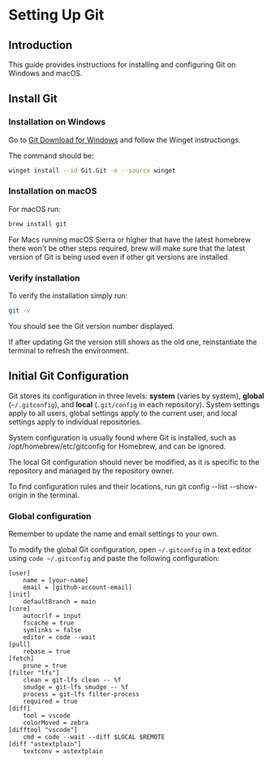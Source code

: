 
# Setting Up Git

## Introduction

This guide provides instructions for installing and configuring Git on Windows and macOS.

## Install Git

### Installation on Windows

Go to [Git Download for Windows](https://git-scm.com/download/win) and follow the Winget instructiongs.

The command should be:
```bash
winget install --id Git.Git -e --source winget
```

### Installation on macOS

For macOS run:
```bash
brew install git
```

For Macs running macOS Sierra or higher that have the latest homebrew there won't be other steps required, brew will make sure that the latest version of Git is being used even if other git versions are installed.

### Verify installation

To verify the installation simply run:
```bash
git -v
```

You should see the Git version number displayed.

<Callout>
If after updating Git the version still shows as the old one, reinstantiate the terminal to refresh the environment.
</Callout>

## Initial Git Configuration

Git stores its configuration in three levels: **system** (varies by system), **global** (`~/.gitconfig`), and **local** (`.git/config` in each repository). System settings apply to all users, global settings apply to the current user, and local settings apply to individual repositories.

<Callout type="info">
System configuration is usually found where Git is installed, such as /opt/homebrew/etc/gitconfig for Homebrew, and can be ignored.
</Callout>

The local Git configuration should never be modified, as it is specific to the repository and managed by the repository owner.

<Callout type="info">
To find configuration rules and their locations, run git config --list --show-origin in the terminal.
</Callout>

### Global configuration

<Callout type="warning">
Remember to update the name and email settings to your own.
</Callout>

To modify the global Git configuration, open `~/.gitconfig` in a text editor using `code ~/.gitconfig` and paste the following configuration:

```
[user]
    name = [your-name]
    email = [github-account-email]
[init]
    defaultBranch = main
[core]
    autocrlf = input
    fscache = true
    symlinks = false
    editor = code --wait
[pull]
    rebase = true
[fetch]
    prune = true
[filter "lfs"]
    clean = git-lfs clean -- %f
    smudge = git-lfs smudge -- %f
    process = git-lfs filter-process
    required = true
[diff]
    tool = vscode
    colorMoved = zebra
[difftool "vscode"]
    cmd = code --wait --diff $LOCAL $REMOTE
[diff "astextplain"]
    textconv = astextplain
```

